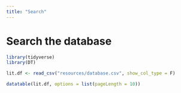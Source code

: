 ```yaml
---
title: "Search"
---
```


<style type="text/css">
.title {
  display: none;
}
img {
  border-radius: 200px 200px 200px 200px;
}

</style>


# Search the database

```r
library(tidyverse)
library(DT)

lit.df <- read_csv("resources/database.csv", show_col_type = F)

datatable(lit.df, options = list(pageLength = 10))
```

